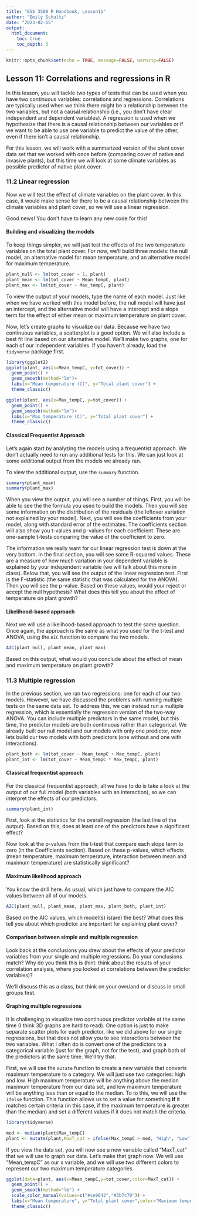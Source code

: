 ```yaml
---
title: "ESS 3500 R Handbook, Lesson11"
author: "Emily Schultz"
date: "2023-02-15"
output: 
  html_document:
    toc: true
    toc_depth: 3
---
```


```r
knitr::opts_chunk$set(echo = TRUE, message=FALSE, warning=FALSE)
```

## Lesson 11: Correlations and regressions in R
In this lesson, you will tackle two types of tests that can be used when you have two continuous variables: correlations and regressions. Correlations are typically used when we think there might be a relationship between the two variables, but not a causal relationship (i.e., you don't have clear independent and dependent variables). A regression is used when we hypothesize that there is a causal relationship between our variables or if we want to be able to use one variable to predict the value of the other, even if there isn't a causal relationship. 

For this lesson, we will work with a summarized version of the plant cover data set that we worked with once before (comparing cover of native and invasive plants), but this time we will look at some climate variables as possible predictor of native plant cover.


### 11.2 Linear regression
Now we will test the effect of climate variables on the plant cover. In this case, it would make sense for there to be a causal relationship between the climate variables and plant cover, so we will use a linear regression.

Good news! You don't have to learn any new code for this!

#### Building and visualizing the models
To keep things simpler, we will just test the effects of the two temperature variables on the total plant cover. For now, we'll build three models: the null model, an alternative model for mean temperature, and an alternative model for maximum temperature.

```r
plant_null <- lm(tot_cover ~ 1, plant)
plant_mean <- lm(tot_cover ~ Mean_tempC, plant)
plant_max <- lm(tot_cover ~ Max_tempC, plant)
```

To view the output of your models, type the name of each model. Just like when we have worked with this model before, the null model will have just an intercept, and the alternative model will have a intercept and a slope term for the effect of either mean or maximum temperature on plant cover.

Now, let's create graphs to visualize our data. Because we have two continuous variables, a scatterplot is a good option. We will also include a best fit line based on our alternative model. We'll make two graphs, one for each of our independent variables. If you haven't already, load the `tidyverse` package first.

```r
library(ggplot2)
ggplot(plant, aes(x=Mean_tempC, y=tot_cover)) +
  geom_point() +
  geom_smooth(method="lm")+
  labs(x="Mean temperature (C)", y="Total plant cover") +
  theme_classic()

ggplot(plant, aes(x=Max_tempC, y=tot_cover)) +
  geom_point() +
  geom_smooth(method="lm")+
  labs(x="Max temperature (C)", y="Total plant cover") +
  theme_classic()
```

#### Classical Frequentist Approach
Let's again start by analyzing the models using a frequentist approach. We don't actually need to run any additional tests for this. We can just look at some additional output from the models we already ran.

To view the additional output, use the `summary` function.

```r
summary(plant_mean)
summary(plant_max)
```

When you view the output, you will see a number of things. First, you will be able to see the the formula you used to build the models. Then you will see some information on the distribution of the residuals (the leftover variation not explained by your model). Next, you will see the coefficients from your model, along with standard error of the estimates. The coefficients section will also show you t-values and p-values for each coefficient. These are one-sample t-tests comparing the value of the coefficient to zero.

The information we really want for our linear regression test is down at the very bottom. In the final section, you will see some R-squared values. These are a measure of how much variation in your dependent variable is explained by your independent variable (we will talk about this more in class). Below that, you will see the output of the linear regression test. First is the F-statistic (the same statistic that was calculated for the ANOVA). Then you will see the p-value. Based on these values, would your reject or accept the null hypothesis? What does this tell you about the effect of temperature on plant growth?

#### Likelihood-based approach
Next we will use a likelihood-based approach to test the same question. Once again, the approach is the same as what you used for the t-test and ANOVA, using the `AIC` function to compare the two models.

```r
AIC(plant_null, plant_mean, plant_max)
```

Based on this output, what would you conclude about the effect of mean and maximum temperature on plant growth?

### 11.3 Multiple regression
In the previous section, we ran two regressions: one for each of our two models. However, we have discussed the problems with running multiple tests on the same data set. To address this, we can instead run a multiple regression, which is essentially the regression version of the two-way ANOVA. You can include multiple predictors in the same model, but this time, the predictor models are both continuous rather than categorical. We already built our null model and our models with only one predictor, now lets build our two models with both predictors (one without and one with interactions).

```r
plant_both <- lm(tot_cover ~ Mean_tempC + Max_tempC, plant)
plant_int <- lm(tot_cover ~ Mean_tempC * Max_tempC, plant)
```

#### Classical frequentist approach

For the classical frequentist approach, all we have to do is take a look at the output of our full model (both variables with an interaction), so we can interpret the effects of our predictors.

```r
summary(plant_int)
```

First, look at the statistics for the overall regression (the last line of the output). Based on this, does at least one of the predictors have a significant effect?

Now look at the p-values from the t-test that compare each slope term to zero (in the Coefficients section). Based on these p-values, which effects (mean temperature, maximum temperature, interaction between mean and maximum temperature) are statistically significant?

#### Maximum likelihood approach

You know the drill here. As usual, which just have to compare the AIC values between all of our models.

```r
AIC(plant_null, plant_mean, plant_max, plant_both, plant_int)
```

Based on the AIC values, which model(s) is(are) the best? What does this tell you about which predictor are important for explaining plant cover?

#### Comparison between simple and multiple regression
Look back at the conclusions you drew about the effects of your predictor variables from your single and multiple regressions. Do your conclusions match? Why do you think this is (hint: think about the results of your correlation analysis, where you looked at correlations between the predictor variables)?

We'll discuss this as a class, but think on your own/and or discuss in small groups first.

#### Graphing multiple regressions
It is challenging to visualize two continuous predictor variable at the same time (I think 3D graphs are hard to read). One option is just to make separate scatter plots for each predictor, like we did above for our single regressions, but that does not allow you to see interactions between the two variables. What I often do is convert one of the predictors to a categorical variable (just for the graph, not for the test), and graph both of the predictors at the same time. We'll try that.

First, we will use the `mutate` function to create a new variable that converts maximum temperature to a category. We will just use two categories: high and low. High maximum temperature will be anything above the median maximum temperature from our data set, and low maximum temperature will be anything less than or equal to the median. To to this, we will use the `ifelse` function. This function allows us to set a value for something **if** it matches certain criteria (in this case, if the maximum temperature is greater than the median) and set a different values if it does not match the criteria.

```r
library(tidyverse)

med <- median(plant$Max_tempC)
plant <- mutate(plant,MaxT_cat = ifelse(Max_tempC > med, "High", "Low"))
```

If you view the data set, you will now see a new variable called "MaxT_cat" that we will use to graph our data. Let's make that graph now. We will use "Mean_tempC" as our x variable, and we will use two different colors to represent our two maximum temperature categories.

```r
ggplot(data=plant, aes(x=Mean_tempC,y=tot_cover,color=MaxT_cat)) +
  geom_point() +
  geom_smooth(method="lm") +
  scale_color_manual(values=c("#ce9642","#3b7c70")) +
  labs(x="Mean temperature", y="Total plant cover",color="Maximum temperature") +
  theme_classic()
```